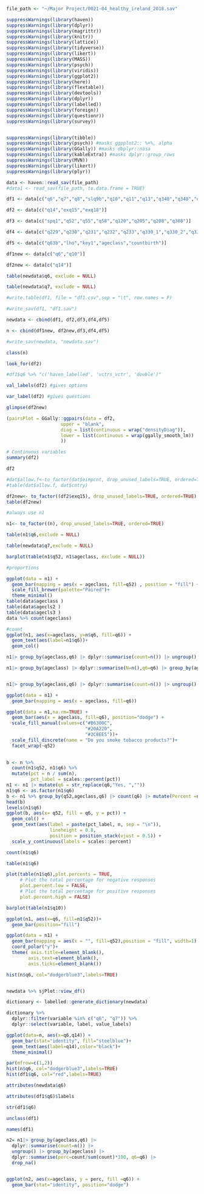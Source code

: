 
```r
file_path <- "~/Major Project/0021-04_healthy_ireland_2018.sav"
```


```r
suppressWarnings(library(haven))
suppressWarnings(library(dplyr))
suppressWarnings(library(magrittr))
suppressWarnings(library(knitr))
suppressWarnings(library(lattice))
suppressWarnings(library(tidyverse))
suppressWarnings(library(likert))
suppressWarnings(library(MASS))
suppressWarnings(library(psych))
suppressWarnings(library(viridis))
suppressWarnings(library(ggplot2))
suppressWarnings(library(here))
suppressWarnings(library(flextable))
suppressWarnings(library(devtools))
suppressWarnings(library(dplyr))
suppressWarnings(library(labelled))
suppressWarnings(library(foreign))
suppressWarnings(library(questionr))
suppressWarnings(library(survey))


suppressWarnings(library(tibble))
suppressWarnings(library(psych)) #masks ggpplot2:: %+%, alpha
suppressWarnings(library(GGally)) #masks dbplyr::nasa
suppressWarnings(library(kableExtra)) #masks dplyr::group_rows
suppressWarnings(library(MVN))
suppressWarnings(library(likert))
suppressWarnings(library(plyr))
```



```r
data <- haven::read_sav(file_path)
#data1 <- read_sav(file_path, to.data.frame = TRUE)
```

```r
df1 <- data[c("q6","q7","q8","slq9b","q10","q11","q13","q340","q348","q349")]

df2 <- data[c("q14","exq15","exq18")]

df3 <- data[c("spq1","q52","q55","q58","q120","q205","q208","q308")]

df4 <- data[c("q229","q230","q231","q232","q233","q330_1","q330_2","q330_3")]

df5 <- data[c("q63b","lho","key1","ageclass","countbirth")]
```



```r
df1new <- data[c("q6","q10")]

df2new <- data[c("q14")]
```


```r
table(newdata$q6, exclude = NULL)

table(newdata$q7, exclude = NULL)
```

```r
#write.table(df1, file = "df1.csv",sep = "\t", row.names = F)

#write_sav(df1, "df1.sav")  

newdata <- cbind(df1, df2,df3,df4,df5) 

n <- cbind(df1new, df2new,df3,df4,df5) 

#write_sav(newdata, "newdata.sav") 

```


```r
class(n)
```



```r
look_for(df2)

#df1$q6 %>% "c('haven_labelled', 'vctrs_vctr', 'double')"
```

```r
val_labels(df2) #gives options
```


```r
var_label(df2) #gives questions
```

```r
glimpse(df2new)
```

```r
(pairsPlot = GGally::ggpairs(data = df2,
                    upper = "blank",
                    diag = list(continuous = wrap("densityDiag")),
                    lower = list(continuous = wrap(ggally_smooth_lm))
                    ))
```

```r
# Continuous variables
summary(df2)
```


```r
df2
```


```r
#dat$allow.f<-to_factor(dat$eimpcnt, drop_unused_labels=TRUE, ordered=TRUE)
#table(dat$allow.f, dat$cntry)

df2new<- to_factor((df2$exq15), drop_unused_labels=TRUE, ordered=TRUE)
table(df2new)
```

```r

#always use n1

n1<- to_factor((n), drop_unused_labels=TRUE, ordered=TRUE)

table(n1$q6,exclude = NULL)
```

```r
table(newdata$q7,exclude = NULL)
```

```r
barplot(table(n1$q52, n1$ageclass, exclude = NULL))
```

```r

#proportions

ggplot(data = n1) +
  geom_bar(mapping = aes(x = ageclass, fill=q52) , position = "fill") +
  scale_fill_brewer(palette="Paired")+
  theme_minimal()
table(data$ageclass )
table(data$agecls2 )
table(data$agecls3 )
data %>% count(ageclass)
```

```r
#count
ggplot(n1, aes(x=ageclass, y=n$q6, fill=q6)) + 
  geom_text(aes(label=n1$q6))+ 
  geom_col()
```

```r

n1|> group_by(ageclass,q6) |> dplyr::summarise(count=n()) |> ungroup() |> group_by(ageclass) |> dplyr::summarise(perc=count/sum(count)*100)
```



```r

n1|> group_by(ageclass) |> dplyr::summarise(N=n(),q6=q6) |> group_by(ageclass,q6) |> dplyr::summarise(n(),N = N)


n1|> group_by(ageclass,q6) |> dplyr::summarise(count=n()) |> ungroup() |> group_by(ageclass) |> dplyr::summarise(perc=count/sum(count))

ggplot(data = n1) +
  geom_bar(mapping = aes(x = ageclass, fill=q6)) 

```


```r
ggplot(data = n1,na.rm=TRUE) +
  geom_bar(aes(x = ageclass, fill=q6), position="dodge") +
  scale_fill_manual(values=c("#B6300C",
                             "#20A220",
                             "#2C8EE5"))+
  scale_fill_discrete(name = "Do you smoke tobacco products?")+
  facet_wrap(~q52) 
 
```


```r

b <- n %>%
  count(n1$q52, n1$q6) %>%
  mutate(pct = n / sum(n),
         pct_label = scales::percent(pct))
n1 <- n1 |> mutate(q6 = str_replace(q6,"Yes, ",""))
n1$q6 <- as.factor(n1$q6)
b <- n1 %>% group_by(q52,ageclass,q6) |> count(q6) |> mutate(Percent =n/sum(n)*100)
head(b)
levels(n1$q6)
ggplot(b, aes(x= q52, fill = q6, y = pct)) +
  geom_col() +
  geom_text(aes(label = paste(pct_label, n, sep = "\n")), 
                lineheight = 0.8,
                position = position_stack(vjust = 0.5)) +
  scale_y_continuous(labels = scales::percent)
```


```r
count(n1$q6)
```


```r
table(n1$q6)
```



```r
plot(table(n1$q6),plot.percents = TRUE,
     # Plot the total percentage for negative responses
     plot.percent.low = FALSE,
     # Plot the total percentage for positive responses
     plot.percent.high = FALSE)

barplot(table(n1$q10))
```

```r
ggplot(n1, aes(x=q6, fill=n1$q52))+
  geom_bar(position="fill")
```

```r
ggplot(data = n1) +
  geom_bar(mapping = aes(x = "", fill=q52),position = "fill", width=1)  + 
  coord_polar("y")+
  theme( axis.title=element_blank(),
        axis.text=element_blank(),
        axis.ticks=element_blank())
```

```r
hist(n$q6, col="dodgerblue3",labels=TRUE)
```

```r

```



```r
newdata %>% sjPlot::view_df()
```


```r
dictionary <- labelled::generate_dictionary(newdata)
```

```r
dictionary %>% 
  dplyr::filter(variable %in% c("q6", "q7")) %>% 
  dplyr::select(variable, label, value_labels) 
```


```r
ggplot(data=n, aes(x=q6,q14)) +
  geom_bar(stat="identity", fill="steelblue")+
  geom_text(aes(label=q14),color="black")+
  theme_minimal()
```


```r
par(mfrow=c(1,2))
hist(n$q6, col="dodgerblue3",labels=TRUE)
hist(df1$q6, col="red",labels=TRUE)

```


```r
attributes(newdata$q6)
```

```r
attributes(df1$q6)$labels
```



```r
str(df1$q6)
```



```r
unclass(df1)
```




```r
names(df1)
```



```r

n2= n1|> group_by(ageclass,q6) |> 
  dplyr::summarise(count=n()) |> 
  ungroup() |> group_by(ageclass) |> 
  dplyr::summarise(perc=count/sum(count)*100, q6=q6) |>
  drop_na()


ggplot(n2, aes(x=ageclass, y = perc, fill =q6)) + 
  geom_bar(stat="identity", position="dodge")
```




